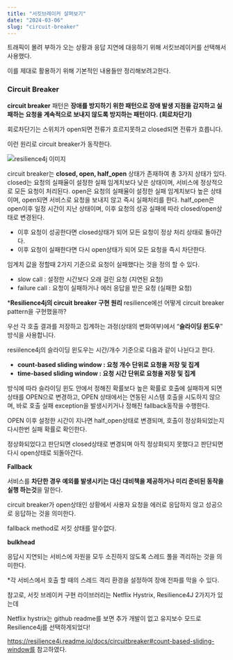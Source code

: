 ```yaml
---
title: "서킷브레이커 살펴보기"
date: "2024-03-06"
slug: "circuit-breaker"
---
```


트래픽이 몰려 부하가 오는 상황과 응답 지연에 대응하기 위해 서킷브레이커를 선택해서 사용했다.

이를 제대로 활용하기 위해 기본적인 내용들만 정리해보려고한다.

### Circuit Breaker
**circuit breaker** 패턴은 **장애를 방지하기 위한 패턴으로 장애 발생 지점을 감지하고 실패하는 요청을 계속적으로 보내지 않도록 방지하는 패턴이다. (회로차단기)**

회로차단기는 스위치가 open되면 전류가 흐르지못하고 closed되면 전류가 흐릅니다. 

이런 원리로 circuit breaker가 동작한다. 

![resilience4j 이미지](/blog/images/circuit.png)

circuit breaker는 **closed, open, half_open** 상태가 존재하여 총 3가지 상태가 있다.
closed는 요청의 실패율이 설정한 실패 임계치보다 낮은 상태이며, 서비스에 정상적으로 모든 요청이 처리된다.
open은 요청의 실패율이 설정한 실패 임계치보다 높은 상태이며, open되면 서비스로 요청을 보내지 않고 즉시 실패처리를 한다. 
half_open은 open이후 일정 시간이 지난 상태이며, 이후 요청의 성공 실패에 따라 closed/open상태로 변경된다. 
- 이후 요청이 성공한다면 closed상태가 되어 모든 요청이 정상 처리 상태로 돌아간다.
- 이후 요청이 실패한다면 다시 open상태가 되어 모든 요청을 즉시 차단한다.

임계치 값을 정할때 2가지 기준으로 요청이 실패했다는 것을 정의 할 수 있다. 
- slow call : 설정한 시간보다 오래 걸린 요청 (지연된 요청)
- failure call : 요청이 실패하거나 에러 응답을 받은 요청 (실패한 요청)

***Resilience4j의 circuit breaker 구현 원리** 
resilience에선 어떻게 circuit breaker pattern을 구현했을까?

우선 각 호출 결과를 저장하고 집계하는 과정(상태의 변화여부)에서 “**슬라이딩 윈도우**” 방식을 사용합니다.

resiilence4j의 슬라이딩 윈도우는 시간/개수 기준으로 다음과 같이 나뉜다고 한다. 
- **count-based sliding window : 요청 개수 단위로 요청을 저장 및 집계**
- **time-based sliding window : 요청 시간 단위로 요청을 저장 및 집계**

방식에 따라 슬라이딩 윈도 안에서 정해진 확률보다 높은 확률로 호출에 실패하게 되면 상태를 OPEN으로 변경하고, OPEN 상태에서는 연동된 시스템 호출을 시도하지 않으며, 바로 호출 실패 exception을 발생시키거나 정해진 fallback동작을 수행한다. 

OPEN 이후 설정한 시간이 지나면 half_open상태로 변경되며, 호출이 정상화되었는지 다시한번 실패 확률로 확인한다. 

정상화되었다고 판단되면 closed상태로 변경되며 아직 정상화되지 못했다고 판단되면 다시 open상태로 되돌아간다.


**Fallback**

서비스를 **차단한 경우 예외를 발생시키는 대신 대비책을 제공하거나 미리 준비된 동작을 실행 하는것**을 말한다.

circuit breaker가 open상태인 상황에서 사용자 요청을 에러로 응답하지 않고 성공으로 응답하는 것을 의미한다. 

fallback method로 서킷 상태를 알수없다.


**bulkhead**

응답시 지연되는 서비스에 자원을 모두 소진하지 않도록 스레드 풀을 격리하는 것을 의미한다. 

*각 서비스에서 호출 할 때의 스레드 격리 환경을 설정하여 장애 전파를 막을 수 있다.

참고로, 서킷 브레이커 구현 라이브러리는 Netflix Hystrix, Resilience4J 2가지가 있는데

Netflix hystrix는 github readme를 보면 추가 개발이 없고 유지보수 모드로 Resilience4j를 선택하게되었다! 

https://resilience4j.readme.io/docs/circuitbreaker#count-based-sliding-window를 참고하였다. 
